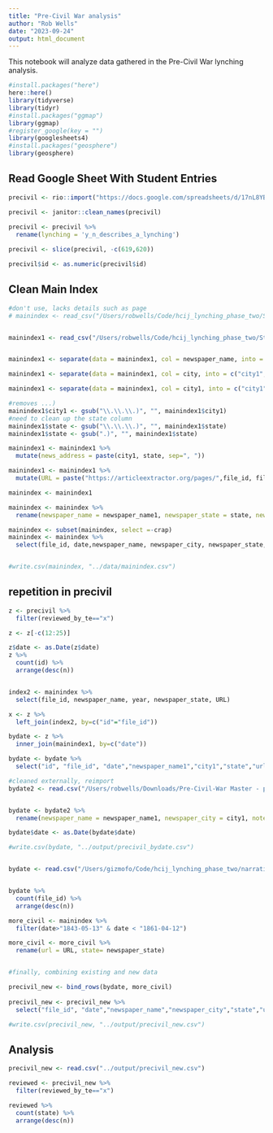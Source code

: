 ```yaml
---
title: "Pre-Civil War analysis"
author: "Rob Wells"
date: "2023-09-24"
output: html_document
---
```

This notebook will analyze data gathered in the Pre-Civil War lynching analysis.

```r
#install.packages("here")
here::here()
library(tidyverse)
library(tidyr)
#install.packages("ggmap")
library(ggmap)
#register_google(key = "")
library(googlesheets4)
#install.packages("geosphere")
library(geosphere)
```





## Read Google Sheet With Student Entries
```r
precivil <- rio::import("https://docs.google.com/spreadsheets/d/17nL8YBMIys7iJI1eeufiCpI1Plpmid2FSd6zuti5iSk/edit#gid=1208290507", skip=0) 

precivil <- janitor::clean_names(precivil)
  
precivil <- precivil %>% 
  rename(lynching = 'y_n_describes_a_lynching')

precivil <- slice(precivil, -c(619,620)) 

precivil$id <- as.numeric(precivil$id)
```


## Clean Main Index
```r
#don't use, lacks details such as page
# mainindex <- read_csv("/Users/robwells/Code/hcij_lynching_phase_two/Storage_Older_Versions/webapp_db_2023-09-24.csv")


mainindex1 <- read_csv("/Users/robwells/Code/hcij_lynching_phase_two/Storage_Older_Versions/webapp_db_2023-09-24__ORIGINALS_ONLY.csv")


mainindex1 <- separate(data = mainindex1, col = newspaper_name, into = c("newspaper_name1","city"), sep = "[(]", extra ="merge", fill = "right") 

mainindex1 <- separate(data = mainindex1, col = city, into = c("city1","state"), sep = ",", extra ="merge", fill = "right") 

mainindex1 <- separate(data = mainindex1, col = city1, into = c("city1","crap"), sep = "\\[")

#removes ...)
mainindex1$city1 <- gsub("\\.\\.\\.)", "", mainindex1$city1)
#need to clean up the state column
mainindex1$state <- gsub("\\.\\.\\.)", "", mainindex1$state)
mainindex1$state <- gsub(".)", "", mainindex1$state)

mainindex1 <- mainindex1 %>% 
  mutate(news_address = paste(city1, state, sep=", "))

mainindex1 <- mainindex1 %>% 
  mutate(URL = paste("https://articleextractor.org/pages/",file_id, filepath,"0?user_id=6", sep="/"))

mainindex <- mainindex1

mainindex <- mainindex %>% 
  rename(newspaper_name = newspaper_name1, newspaper_state = state, newspaper_city = city1)

mainindex <- subset(mainindex, select =-crap) 
mainindex <- mainindex %>% 
  select(file_id, date,newspaper_name, newspaper_city, newspaper_state, URL, sn, page, year, month, day, edition, news_address, has_article_highlights, last_modified, num_annotations, flag_irrelevant, flag_bad_layout, flag_other, last_modified_by, last_modified_by_name)


#write.csv(mainindex, "../data/mainindex.csv")

```

## repetition in precivil
```r
z <- precivil %>% 
  filter(reviewed_by_te=="x")

z <- z[-c(12:25)]

z$date <- as.Date(z$date)
z %>% 
  count(id) %>% 
  arrange(desc(n))



```


```r
index2 <- mainindex %>% 
  select(file_id, newspaper_name, year, newspaper_state, URL)

x <- z %>% 
  left_join(index2, by=c("id"="file_id"))

bydate <- z %>% 
  inner_join(mainindex1, by=c("date"))

bydate <- bydate %>% 
  select("id", "file_id", "date","newspaper_name1","city1","state","url", "news_address", "page", "lynching","attempted_y_n","similar_coverage_y_n","reviewed_by_te", "notes_from_te","notes.y","rsw_questions","year","edition","num_annotations")

#cleaned externally, reimport
bydate2 <- read.csv("/Users/robwells/Downloads/Pre-Civil-War Master - precivil_bydate.csv")


bydate <- bydate2 %>% 
  rename(newspaper_name = newspaper_name1, newspaper_city = city1, notes = notes.y)

bydate$date <- as.Date(bydate$date)

#write.csv(bydate, "../output/precivil_bydate.csv")



```

```r
bydate <- read.csv("/Users/gizmofo/Code/hcij_lynching_phase_two/narratives/output/precivil_bydate.csv")


bydate %>% 
  count(file_id) %>% 
  arrange(desc(n))


```

```r
more_civil <- mainindex %>% 
  filter(date>"1843-05-13" & date < "1861-04-12")

more_civil <- more_civil %>% 
  rename(url = URL, state= newspaper_state)


#finally, combining existing and new data

precivil_new <- bind_rows(bydate, more_civil)
  
precivil_new <- precivil_new %>% 
  select("file_id", "date","newspaper_name","newspaper_city","state","url", "news_address", "page", "lynching","attempted_y_n","similar_coverage_y_n","reviewed_by_te", "notes_from_te","notes","rsw_questions","year","edition","num_annotations", "bad_id", "last_modified_by_name")

#write.csv(precivil_new, "../output/precivil_new.csv")
```

## Analysis

```r
precivil_new <- read.csv("../output/precivil_new.csv")

reviewed <- precivil_new %>% 
  filter(reviewed_by_te=="x")

reviewed %>% 
  count(state) %>% 
  arrange(desc(n))


```

